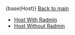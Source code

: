 {base(Host)}
[Back to main](../main.md)

- [Host With Radmin](host_with_radmin.md)
- [Host Without Radmin](host_without_radmin.md)